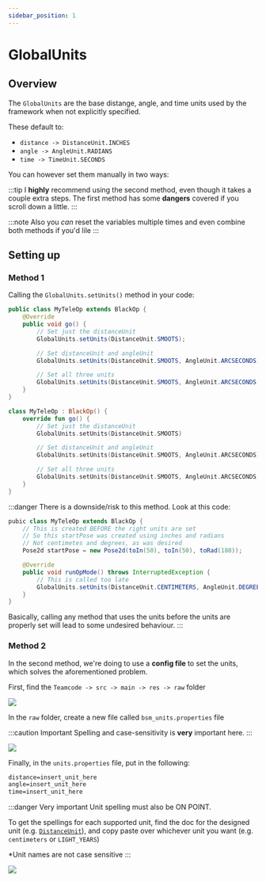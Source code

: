 ```yaml
---
sidebar_position: 1
---
```



# GlobalUnits

## Overview

The `GlobalUnits` are the base distange, angle, and time units used by the framework when not explicitly specified.

These default to:
- `distance -> DistanceUnit.INCHES`
- `angle -> AngleUnit.RADIANS`
- `time -> TimeUnit.SECONDS`

You can however set them manually in two ways:

:::tip
I **highly** recommend using the second method, even though it takes a couple extra steps. The first method has some
**dangers** covered if you scroll down a little.
:::

:::note
Also you *can* reset the variables multiple times and even combine both methods if you'd lile
:::

## Setting up

### Method 1

Calling the `GlobalUnits.setUnits()` method in your code:

<Tabs groupId="programming-language">
<TabItem value="java" label="Java">

  ```java
  public class MyTeleOp extends BlackOp {
      @Override
      public void go() {
          // Set just the distanceUnit
          GlobalUnits.setUnits(DistanceUnit.SMOOTS);

          // Set distanceUnit and angleUnit
          GlobalUnits.setUnits(DistanceUnit.SMOOTS, AngleUnit.ARCSECONDS)

          // Set all three units
          GlobalUnits.setUnits(DistanceUnit.SMOOTS, AngleUnit.ARCSECONDS, TimeUnit.CENTURIES)
      }
  }
  ```

</TabItem>
<TabItem value="kt" label="Kotlin">

  ```kotlin
  class MyTeleOp : BlackOp() {
      override fun go() {
          // Set just the distanceUnit
          GlobalUnits.setUnits(DistanceUnit.SMOOTS)

          // Set distanceUnit and angleUnit
          GlobalUnits.setUnits(DistanceUnit.SMOOTS, AngleUnit.ARCSECONDS)

          // Set all three units
          GlobalUnits.setUnits(DistanceUnit.SMOOTS, AngleUnit.ARCSECONDS, TimeUnit.CENTURIES)
      }
  }
  ```

</TabItem>
</Tabs>

:::danger
There is a downside/risk to this method. Look at this code:
```java
pubic class MyTeleOp extends BlackOp {
    // This is created BEFORE the right units are set
    // So this startPose was created using inches and radians
    // Not centimetes and degrees, as was desired
    Pose2d startPose = new Pose2d(toIn(50), toIn(50), toRad(180));

    @Override
    public void runOpMode() throws InterruptedException {
        // This is called too late
        GlobalUnits.setUnits(DistanceUnit.CENTIMETERS, AngleUnit.DEGREES);
    }
}
```
Basically, calling any method that uses the units before the units are properly set
will lead to some undesired behaviour.
:::

### Method 2

In the second method, we're doing to use a **config file** to set the units, which solves the aforementioned problem.

First, find the `Teamcode -> src -> main -> res -> raw` folder

![](/img/randomassets/global_units1.png)

In the `raw` folder, create a new file called `bsm_units.properties` file

:::caution Important
Spelling and case-sensitivity is **very** important here.
:::

![](/img/randomassets/global_units2.png)

Finally, in the `units.properties` file, put in the following:

```sass
distance=insert_unit_here
angle=insert_unit_here
time=insert_unit_here
```

:::danger Very important
Unit spelling must also be ON POINT.

To get the spellings for each supported unit, find the doc for the designed unit (e.g. [`DistanceUnit`](../etc/units/distance)),
and copy paste over whichever unit you want (e.g. `centimeters` or `LIGHT_YEARS`)

*Unit names are not case sensitive
:::

![](/img/randomassets/global_units3.png)
